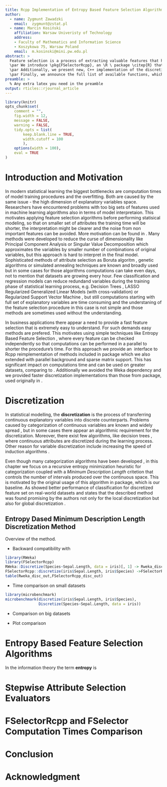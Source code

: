 ```yaml
---
title: Rcpp Implementation of Entropy Based Feature Selection Algorithms with Sparse Matrix Support
author:
  - name: Zygmunt Zawadzki
    email:  zygmunt@zstat.pl
  - name: Marcin Kosiński
    affiliation: Warsaw Univeristy of Technology
    address:
    - Faculty of Mathematics and Information Science
    - Koszykowa 75, Warsaw Poland
    email:  m.kosinski@mini.pw.edu.pl
abstract: > 
  Feature selection is a process of extracting valuable features that have significant influence on dependent variable. Time efficient feature selection algorithms are still an active field of research and are in the high demand in the machine learning area.  
  \par We introduce \pkg{FSelectorRcpp}, an \R \ package \citep{R} that includes entropy based feature selection algorithms. Methods presented in this package are not new, they were reimplemented in C++ and originally come from \pkg{FSelector} package \citep{FSelector}, but we provide many technical improvements. Our reimplementation occures to have shorter computation times, it does not require earlier Java nor Weka \citep{Hall:2009:WDM:1656274.1656278} installation and provides support for sparse matrix format of data, e.g. presented in \pkg{Matrix} package \citep{Matrix}. This approach facilitates software installation and improves work with bigger datasets, in comparison to the base \R \ implementation in \pkg{FSelector}, which is even not optimal in the sense of \R \ code.
  \par Additionally, we present new, C++ implementation of the discretization method for continuous variables called Multi-Interval Discretization (MDL) method \citep{Fayyad1993}, which is required in entropy calculations during the feature selection process in showed methods. By default, regular \pkg{FSelector} implementation uses \pkg{RWeka} package \citep{Hornik2009} for discretization and \pkg{entropy} \citep{entropy} for entropy calculations - for both we also attach the computation times comparison.
  \par Finally, we announce the full list of available functions, which are divided to 2 groups: entropy based feature selection methods and stepwise attribute selection functions that might use any evaluator to choose propoer features, e.g. presented entropy based algorithms.
preamble: >
  % Any extra latex you need in the preamble
output: rticles::rjournal_article
---
```


```r
library(knitr)
opts_chunk$set(
	comment = "",
	fig.width = 12, 
	message = FALSE,
	warning = FALSE,
	tidy.opts = list(
		keep.blank.line = TRUE,
		width.cutoff = 100
		),
	options(width = 100),
	eval = TRUE
)
```


# Introduction and Motivation

In modern statistical learning the biggest bottlenecks are computation times of model training procedures and the overfitting. Both are caused by the same issue - the high dimension of explanatory variables space. Researchers have encountered problems with too big sets of features used in machine learning algorithms also in terms of model interpretaion. This motivates applying feature selection algorithms before performing statisical modeling, so that on smaller set of attributes the training time will be shorter, the interpretation might be clearer and the noise from non important features can be avoided. More motivation can be found in \cite{John94irrelevantfeatures}.
\par Many methods were developed to reduce the curse of dimensionality like Principal Component Analysis \citep{PCA:14786440109462720} or Singular Value Decomposition \citep{eckart1936approximation} which approximates the variables by smaller number of combinations of original variables, but this approach is hard to interpret in the final model. 
\par Sophisticated methods of attribute selection as Boruta algoritm \citep{Boruta}, genetic algorithms \citep{geneticAlgo, FedCSIS2013l106} or simulated annealing techniques \citep{Khachaturyan:a19748} are known and broadly used but in some cases for those algorithms computations can take even days, not to mention that datasets are growing every hour.
\par Few classification and regression models can reduce redundand variables during the training phase of statistical learning process, e.g. Decision Trees \citep{Rokach:2008:DMD:1796114, cart84}, LASSO Regularized Generalized Linear Models (with cross-validation) \citep{glmnet} or Regularized Support Vector Machine \citep{Xu:2009:RRS:1577069.1755834}, but still computations starting with full set of explanatory variables are time consuming and the understaning of the feature selection procedure in this case is not simple and those methods are sometimes used without the understanding.
\par In business applications there appear a need to provide a fast feature selection that is extremely easy to understand. For such demands easy methods are prefered. This motivates using simple techniques like Entropy Based Feature Selection \citep{Largeron:2011:EBF:1982185.1982389}, where every feature can be checked independently so that computations can be performed in a parallel to shorter the procedure's time. For this approach we provide an \R \ interface to Rcpp reimplementation \citep{Rcpp} of methods included in \pkg{FSelector} package which we also extended with parallel background and sparse matrix support. This has significant impact on computations time and can be used on greater datasets, comparing to \pkg{FSelector}. Additionally we avoided the Weka \citep{Hall:2009:WDM:1656274.1656278} dependency and we provided faster discretization implementations than those from \pkg{entropy} package, used originally in \pkg{FSelector}.

# Discretization

In statistical modelling, the **discretization** is the process of transferring continuous explanatory variables into discrete counterparts. Problems caused by categorization of continuous variables are known and widely spread \citep{HarrellDISC}, but in some cases there appear an algorithmic requirement for the discretization. Moreover, there exist few algorithms, like decision trees \citep{Salzberg1994}, where continuous attributes are discretized during the learning process.  Other reason for variable discretization include increasing the speed of induction algorithms \citep{Catlett1991}. 
\par Even though many categorization algorithms have been developed \citep{Holte1993, Chan169942}, in this chapter we focus on a recursive entropy minimization heuristic for categorization coupled with a *Minimum Description Length* critetion \citep{rissanen1986} that controls the number of intervals produced over the continuous space. This is motivated by the original usage of this algorithm in \pkg{FSelector} package, which is our baseline. As \cite{Dougherty95supervisedand} showed better performance of classification for discretized feature set on real-world datasets and states that the described method was found promising by the authors not only for the local discretization but also for global discretization \citep{Ting94discretizationof}.

## Entropy Dased Minimum Description Length Discretization Method

Overview of the method.

- Backward compatibility with \pkg{FSelector}

```r
library(RWeka)
library(FSelectorRcpp)
RWeka::Discretize(Species~Sepal.Length, data = iris)[, 1] -> Rweka_disc_out
FSelectorRcpp::discretize(iris$Sepal.Length, iris$Species) ->FSelectorRcpp_disc_out
table(Rweka_disc_out,FSelectorRcpp_disc_out)
```

- Time comparison on small datasets

```r
library(microbenchmark)
microbenchmark(discretize(iris$Sepal.Length, iris$Species),
               Discretize(Species~Sepal.Length, data = iris))
```

- Comparison on big datasets

- Plot comparison


# Entropy Based Feature Selection Algorithms

In the information theory the term **entropy** \citep{Shannon:2001:MTC:584091.584093} is 

# Stepwise Attribute Selection Evaluators

# FSelectorRcpp and FSelector Computation Times Comparison

# Conclusion

# Acknowledgment


\bibliography{RJreferences}
